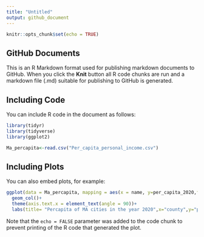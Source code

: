 ```yaml
---
title: "Untitled"
output: github_document
---
```


```r
knitr::opts_chunk$set(echo = TRUE)
```

## GitHub Documents

This is an R Markdown format used for publishing markdown documents to GitHub. When you click the **Knit** button all R code chunks are run and a markdown file (.md) suitable for publishing to GitHub is generated.

## Including Code

You can include R code in the document as follows:

```r
library(tidyr)
library(tidyverse)
library(ggplot2)
```
```r
Ma_percapita<-read.csv("Per_capita_personal_income.csv")
```

## Including Plots

You can also embed plots, for example:

```r
ggplot(data = Ma_percapita, mapping = aes(x = name, y=per_capita_2020,fill=name)) +
  geom_col()+
  theme(axis.text.x = element_text(angle = 90))+
  labs(title= "Percapita of MA cities in the year 2020",x="county",y="percapita",fill="County names")
```

Note that the `echo = FALSE` parameter was added to the code chunk to prevent printing of the R code that generated the plot.
